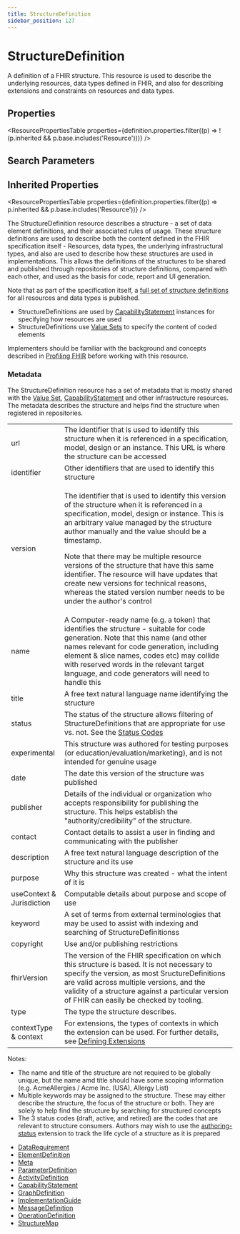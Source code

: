 ```yaml
---
title: StructureDefinition
sidebar_position: 127
---
```



# StructureDefinition

A definition of a FHIR structure. This resource is used to describe the underlying resources, data types defined in FHIR, and also for describing extensions and constraints on resources and data types.

<Tabs queryString="section">
  <TabItem value="schema" label="Schema" default>

## Properties

<ResourcePropertiesTable
  properties={definition.properties.filter((p) => !(p.inherited && p.base.includes('Resource')))}
/>

## Search Parameters

<SearchParamsTable searchParams={definition.searchParameters} />

## Inherited Properties

<ResourcePropertiesTable properties={definition.properties.filter((p) => p.inherited && p.base.includes('Resource'))} />

  </TabItem>
<TabItem value="usage" label="Usage">
<div> <a name="scope"></a>  <p> The <Link to="/docs/api/fhir/resources/structuredefinition">StructureDefinition</Link> resource describes a structure - a set of data element definitions, and their associated rules of usage. These structure definitions are used to describe both the content defined in the FHIR specification itself - Resources, data types, the underlying infrastructural types, and also are used to describe how these structures are used in implementations. This allows the definitions of the structures to be shared and published through repositories of structure definitions, compared with each other, and used as the basis for code, report and UI generation. </p> <p> Note that  as part of the specification itself, a <a href="https://www.hl7.org/fhir/downloads.html#profiles">full set of structure definitions</a> for all resources and data types is published. </p> </div>
</TabItem>
<TabItem value="relationships" label="Relationships">
<div> <a name="bnr"></a>  <ul>  <li>StructureDefinitions are used by <a href="/docs/api/fhir/resources/capabilitystatement">CapabilityStatement</a> instances for specifying how resources are used</li>  <li>StructureDefinitions use <a href="/docs/api/fhir/resources/valueset">Value Sets</a> to specify the content of coded elements</li> </ul>  </div>
</TabItem>
<TabItem value="backgroundAndContext" label="Background and Context">
<div> <a name="bnc"></a>  <p> Implementers should be familiar with the background and concepts described in <a href="https://www.hl7.org/fhir/profiling.html">Profiling FHIR</a> before working with this resource. </p>  <a name="metadata"></a> <h3 class="self-link-parent"> Metadata <a href="/docs/api/fhir/resources/structuredefinition" title="link to here" class="self-link"></a></h3> <p> The <Link to="/docs/api/fhir/resources/structuredefinition">StructureDefinition</Link> resource has a set of metadata that is mostly shared with the <a href="/docs/api/fhir/resources/valueset">Value Set</a>, <a href="/docs/api/fhir/resources/capabilitystatement">CapabilityStatement</a> and other infrastructure resources. The metadata describes the structure and helps find the structure when registered in repositories. </p>  <table class="grid">  <tbody><tr><td>url</td><td>The identifier that is used to identify this structure when it is referenced in a specification, model, design or an instance. This URL is where the structure can be accessed</td></tr>  <tr><td>identifier</td><td>Other identifiers that are used to identify this structure</td></tr>  <tr><td>version</td><td>    <p>The identifier that is used to identify this version of the structure when it is referenced in a specification, model, design or instance. This is an arbitrary value managed by the structure author manually and the value should be a timestamp.</p>    <p>Note that there may be multiple resource versions of the structure that have this same identifier. The resource will have updates that create new versions for technical reasons, whereas the stated version number needs to be under the author's control</p>    </td></tr>  <tr><td>name</td><td>A Computer-ready name (e.g. a token) that identifies the structure - suitable for code generation.     Note that this name (and other names relevant for code generation, including element &amp; slice names, codes etc) may collide with reserved words in the relevant target language, and code generators will need to handle this </td></tr>  <tr><td>title</td><td>A free text natural language name identifying the structure </td></tr>  <tr><td>status</td><td>The status of the structure allows filtering of <Link to="/docs/api/fhir/resources/structuredefinition">StructureDefinitions</Link> that are appropriate for use vs. not. See the <a href="https://www.hl7.org/fhir/valueset-publication-status.html">Status Codes</a></td></tr>  <tr><td>experimental</td><td>This structure was authored for testing purposes (or education/evaluation/marketing), and is not intended for genuine usage</td></tr>  <tr><td>date</td><td>The date this version of the structure was published </td></tr>  <tr><td>publisher</td><td>Details of the individual or organization who accepts responsibility for publishing the structure. This helps establish the "authority/credibility" of the structure.</td></tr>  <tr><td>contact</td><td>Contact details to assist a user in finding and communicating with the publisher</td></tr>  <tr><td>description</td><td>A free text natural language description of the structure and its use</td></tr>  <tr><td>purpose</td><td>Why this structure was created - what the intent of it is</td></tr>  <tr><td>useContext &amp; Jurisdiction</td><td>Computable details about purpose and scope of use</td></tr>  <tr><td>keyword</td><td>A set of terms from external terminologies that may be used to assist with indexing and searching of StructureDefinitionss</td></tr>  <tr><td>copyright</td><td>Use and/or publishing restrictions</td></tr>  <tr><td>fhirVersion</td><td>The version of the FHIR specification on which this structure is based. It is not necessary to specify the version,   as most SructureDefinitions are valid across multiple versions, and the validity of a structure against a particular version of FHIR can easily be checked by tooling. </td></tr>  <tr><td>type</td><td>The type the structure describes.</td></tr>  <tr><td>contextType &amp; context</td><td>For extensions, the types of contexts in which the extension can be used. For further details, see <a href="https://www.hl7.org/fhir/defining-extensions.html">Defining <Link to="/docs/api/fhir/datatypes/extension">Extensions</Link></a></td></tr> </tbody></table>  <p>Notes:</p> <ul> <li>The name and title of the structure are not required to be globally unique, but the name amd title should have some scoping information (e.g. AcmeAllergies / Acme Inc. (USA), Allergy <Link to="/docs/api/fhir/resources/list">List</Link>)</li> <li>Multiple keywords may be assigned to the structure. These may either describe the structure, the focus of the structure or both. They are solely to help find the structure by searching for structured concepts</li> <li>The 3 status codes (draft, active, and retired) are the codes that are relevant to structure consumers. Authors may wish to use the <a href="https://www.hl7.org/fhir/#author-status">authoring-status</a> extension to track the life cycle of a structure as it is prepared</li> </ul>  </div>
</TabItem>
<TabItem value="referencedBy" label="Referenced By">
<ul><li><a href="https://www.hl7.org/fhir/metadatatypes.html#DataRequirement">DataRequirement</a></li>
<li><a href="/docs/api/fhir/datatypes/elementdefinition">ElementDefinition</a></li>
<li><a href="https://www.hl7.org/fhir/resource.html#Meta">Meta</a></li>
<li><a href="https://www.hl7.org/fhir/metadatatypes.html#ParameterDefinition">ParameterDefinition</a></li>
<li><a href="/docs/api/fhir/resources/activitydefinition">ActivityDefinition</a></li>
<li><a href="/docs/api/fhir/resources/capabilitystatement">CapabilityStatement</a></li>
<li><a href="/docs/api/fhir/resources/graphdefinition">GraphDefinition</a></li>
<li><a href="/docs/api/fhir/resources/implementationguide">ImplementationGuide</a></li>
<li><a href="/docs/api/fhir/resources/messagedefinition">MessageDefinition</a></li>
<li><a href="/docs/api/fhir/resources/operationdefinition">OperationDefinition</a></li>
<li><a href="/docs/api/fhir/resources/structuremap">StructureMap</a></li></ul>
</TabItem>
</Tabs>
